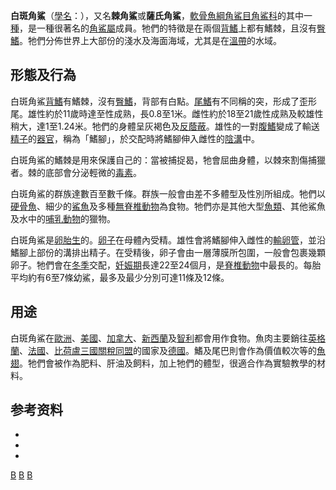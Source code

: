 {{noteTA
|G1=Unit
}}

{{Speciesbox 
| fossil_range = {{fossil range|中新世|现代}}
| taxon = Squalus acanthias
| status = VU
| status_system = IUCN3.1
| status_ref = <ref name=IUCN>{{cite iucn |author1=Fordham, S.|author2=Fowler, S.L.|author3=Coelho, R.P.|author4=Goldman, K.|author5=Francis, M.P.| title = ''Squalus acanthias'' | volume= 20016| page = e.T91209505A2898271 | year =2016 | doi = 10.2305/IUCN.UK.2016-1.RLTS.T91209505A2898271.en }}</ref>
| range_map = Squalus acanthias distmap.png
| image = Squalus acanthias2.jpg
| authority = [[卡爾·林奈|Linnaeus]], 1758
| synonyms = *''Acanthias americanus''<br /><small>Storer, 1846</small>'' 
*''Acanthias commun''<br /><small>Leach, 1818</small>''
*''Acanthias lebruni''<br /><small>Navarrete, 1898</small> ''
*''Acanthias linnei''<br /><small>Vaillant, 1888</small> ''
*''Acanthias vulgaris''<br /><small>Malm, 1877</small> ''
*''Spinax mediterraneus''<br /><small>Risso, 1827</small> ''
*''Squalus acanthias acanthias''<br /><small>Gistel, 1848</small> ''
*''Squalus acanthias africana''<br /><small>Linnaeus, 1758</small> ''
*''Squalus acanthis''<br /><small>Linnaeus, 1758</small> ''
*''Squalus achantias''<br /><small>Myagkov & Kondyurin, 1986</small> ''
}}

'''白斑角鯊'''（[[學名|學名]]：'''''{{lang|la|Squalus acanthias}}'''''），又名'''棘角鯊'''或'''薩氏角鯊'''，[[軟骨魚綱|軟骨魚綱]][[角鯊目|角鯊目]][[角鯊科|角鯊科]]的其中一[[種|種]]，是一種很著名的[[角鯊屬|角鯊屬]]成員。牠們的特徵是在兩個[[背鰭|背鰭]]上都有鰭棘，且沒有[[臀鰭|臀鰭]]。牠們分佈世界上大部份的淺水及海面海域，尤其是在[[溫帶|溫帶]]的水域。

==形態及行為==
白斑角鯊[[背鰭|背鰭]]有鰭棘，沒有[[臀鰭|臀鰭]]，背部有白點。[[尾鰭|尾鰭]]有不同稱的突，形成了歪形尾。雄性約於11歲時達至性成熟，長0.8至1米。雌性約於18至21歲性成熟及較雄性稍大，達1至1.24米。牠們的身體呈灰褐色及[[反蔭蔽|反蔭蔽]]。雄性的一對[[腹鰭|腹鰭]]變成了輸送[[精子|精子]]的[[器官|器官]]，稱為「鰭腳」，於交配時將鰭腳伸入雌性的[[陰溝|陰溝]]中。

白斑角鯊的鰭棘是用來保護自己的：當被捕捉曷，牠會屈曲身體，以棘來割傷捕獵者。棘的底部會分泌輕微的[[毒素|毒素]]。

白斑角鯊的群族達數百至數千條。群族一般會由差不多體型及性別所組成。牠們以[[硬骨魚|硬骨魚]]、細少的[[鯊魚|鯊魚]]及多種[[無脊椎動物|無脊椎動物]]為食物。牠們亦是其他大型[[魚類|魚類]]、其他鯊魚及水中的[[哺乳動物|哺乳動物]]的獵物。

白斑角鯊是[[卵胎生|卵胎生]]的。[[卵子|卵子]]在母體內受精。雄性會將鰭腳伸入雌性的[[輸卵管|輸卵管]]，並沿鰭腳上部份的溝排出精子。在受精後，卵子會由一層薄膜所包圍，一般會包裹幾顆卵子。牠們會在[[冬季|冬季]]交配，[[妊娠期|妊娠期]]長達22至24個月，是[[脊椎動物|脊椎動物]]中最長的。每胎平均約有6至7條幼鯊，最多及最少分別可達11條及12條。

==用途==
白斑角鯊在[[歐洲|歐洲]]、[[美國|美國]]、[[加拿大|加拿大]]、[[新西蘭|新西蘭]]及[[智利|智利]]都會用作食物。魚肉主要銷往[[英格蘭|英格蘭]]、[[法國|法國]]、[[比荷盧三國關稅同盟|比荷盧三國關稅同盟]]的國家及[[德國|德國]]。鰭及尾巴則會作為價值較次等的[[魚翅|魚翅]]。牠們會被作為肥料、肝油及飼料，加上牠們的體型，很適合作為實驗教學的材料。

==参考资料==
* {{IUCN2006|assessors=Fordham ''et al''|year=2006|id=39326|title=Squalus acanthias|downloaded=2006年5月11日}}
* {{ITIS|ID=160617|taxon=Squalus acanthias|year=2006|date=24 January}}
* {{FishBase_species|genus=Squalus|species=acanthias|year=2005|month=10}}
{{Taxonbar|from=Q212694}}

[[Category:食用鱼|B]]
[[Category:角鯊屬|B]]
[[Category:1758年描述的魚類|B]]
